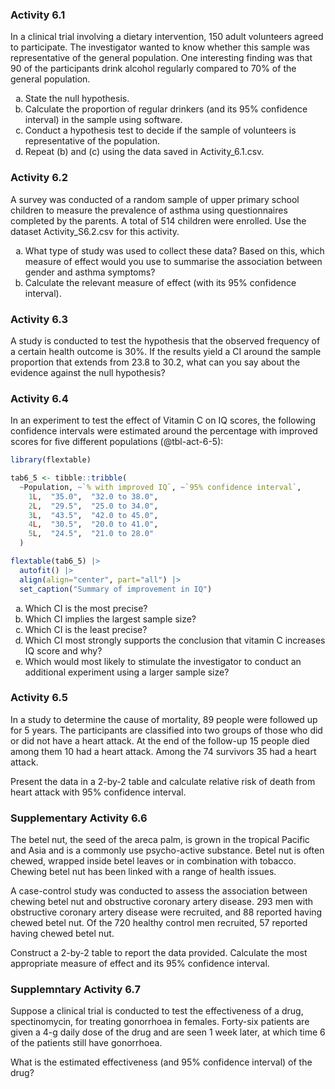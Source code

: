 ### Activity 6.1 {-}

In a clinical trial involving a dietary intervention, 150 adult volunteers agreed to participate. The investigator wanted to know whether this sample was representative of the general population. One interesting finding was that 90 of the participants drink alcohol regularly compared to 70% of the general population.

a) State the null hypothesis.
b) Calculate the proportion of regular drinkers (and its 95% confidence interval) in the sample using software.
c) Conduct a hypothesis test to decide if the sample of volunteers is representative of the population.
d) Repeat (b) and (c) using the data saved in Activity_6.1.csv.

### Activity 6.2 {-}

A survey was conducted of a random sample of upper primary school children to measure the prevalence of asthma using questionnaires completed by the parents. A total of 514 children were enrolled. Use the dataset Activity_S6.2.csv for this activity.

a) What type of study was used to collect these data? Based on this, which measure of effect would you use to summarise the association between gender and asthma symptoms?
b) Calculate the relevant measure of effect (with its 95% confidence interval).

### Activity 6.3 {-}

A study is conducted to test the hypothesis that the observed frequency of a certain health outcome is 30%. If the results yield a CI around the sample proportion that extends from 23.8 to 30.2, what can you say about the evidence against the null hypothesis?

### Activity 6.4 {-}

In an experiment to test the effect of Vitamin C on IQ scores, the following confidence intervals were estimated around the percentage with improved scores for five different populations (@tbl-act-6-5):

```r
library(flextable)

tab6_5 <- tibble::tribble(
  ~Population, ~`% with improved IQ`, ~`95% confidence interval`,
    1L,  "35.0",  "32.0 to 38.0",
    2L,  "29.5",  "25.0 to 34.0",
    3L,  "43.5",  "42.0 to 45.0",
    4L,  "30.5",  "20.0 to 41.0",
    5L,  "24.5",  "21.0 to 28.0"
  )

flextable(tab6_5) |>
  autofit() |> 
  align(align="center", part="all") |> 
  set_caption("Summary of improvement in IQ")
```


a) Which CI is the most precise?
b) Which CI implies the largest sample size?
c) Which CI is the least precise?
d) Which CI most strongly supports the conclusion that vitamin C increases IQ score and why?
e) Which would most likely to stimulate the investigator to conduct an additional experiment using a larger sample size?

### Activity 6.5 {-}

In a study to determine the cause of mortality, 89 people were followed up for 5 years. The participants are classified into two groups of those who did or did not have a heart attack. At the end of the follow-up 15 people died among them 10 had a heart attack. Among the 74 survivors 35 had a heart attack.

Present the data in a 2-by-2 table and calculate relative risk of death from heart attack with 95% confidence interval.

### Supplementary Activity 6.6 {-}

The betel nut, the seed of the areca palm, is grown in the tropical Pacific and Asia and is a commonly use psycho-active substance. Betel nut is often chewed, wrapped inside betel leaves or in combination with tobacco. Chewing betel nut has been linked with a range of health issues.

A case-control study was conducted to assess the association between chewing betel nut and obstructive coronary artery disease. 293 men with obstructive coronary artery disease were recruited, and 88 reported having chewed betel nut. Of the 720 healthy control men recruited, 57 reported having chewed betel nut.

Construct a 2-by-2 table to report the data provided. Calculate the most appropriate measure of effect and its 95% confidence interval.

### Supplemntary Activity 6.7 {-}

Suppose a clinical trial is conducted to test the effectiveness of a drug, spectinomycin, for treating gonorrhoea in females. Forty-six patients are given a 4-g daily dose of the drug and are seen 1 week later, at which time 6 of the patients still have gonorrhoea.

What is the estimated effectiveness (and 95% confidence interval) of the drug?
